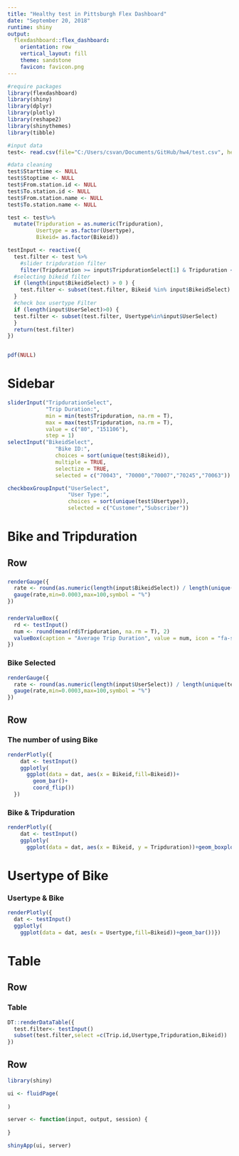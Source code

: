 ```yaml
---
title: "Healthy test in Pittsburgh Flex Dashboard"
date: "September 20, 2018"
runtime: shiny
output: 
  flexdashboard::flex_dashboard:
    orientation: row
    vertical_layout: fill
    theme: sandstone
    favicon: favicon.png
---
```


```r
#require packages
library(flexdashboard)
library(shiny)
library(dplyr)
library(plotly)
library(reshape2)
library(shinythemes)
library(tibble)

#input data
test<- read.csv(file="C:/Users/csvan/Documents/GitHub/hw4/test.csv", header=TRUE, sep=",")

#data cleaning
test$Starttime <- NULL
test$Stoptime <- NULL
test$From.station.id <- NULL
test$To.station.id <- NULL
test$From.station.name <- NULL
test$To.station.name <- NULL

test <- test%>%
  mutate(Tripduration = as.numeric(Tripduration),
         Usertype = as.factor(Usertype),
         Bikeid= as.factor(Bikeid))

testInput <- reactive({
  test.filter <- test %>%
    #slider tripduration filter
    filter(Tripduration >= input$TripdurationSelect[1] & Tripduration <= input$TripdurationSelect[2])
  #selecting bikeid filter 
  if (length(input$BikeidSelect) > 0 ) {
    test.filter <- subset(test.filter, Bikeid %in% input$BikeidSelect)
  }
  #check box usertype Filter
  if (length(input$UserSelect)>0) {
  test.filter <- subset(test.filter, Usertype%in%input$UserSelect)
  }
  return(test.filter)
})


pdf(NULL)
```

Sidebar {.sidebar}
=====================================

```r
sliderInput("TripdurationSelect",
            "Trip Duration:",
            min = min(test$Tripduration, na.rm = T),
            max = max(test$Tripduration, na.rm = T),
            value = c("80", "151106"),
            step = 1)
selectInput("BikeidSelect",
               "Bike ID:",
               choices = sort(unique(test$Bikeid)),
               multiple = TRUE,
               selectize = TRUE,
               selected = c("70043", "70000","70007","70245","70063"))

checkboxGroupInput("UserSelect",
                   "User Type:",
                   choices = sort(unique(test$Usertype)),
                   selected = c("Customer","Subscriber"))

```

Bike and Tripduration
=====================================

Row 
-------------------------------------

###

```r
renderGauge({
  rate <- round(as.numeric(length(input$BikeidSelect)) / length(unique(test$Bikeid))*100, 1)
  gauge(rate,min=0.0003,max=100,symbol = "%")
})
```

###

```r
renderValueBox({
  rd <- testInput()
  num <- round(mean(rd$Tripduration, na.rm = T), 2)
  valueBox(caption = "Average Trip Duration", value = num, icon = "fa-sort-numeric-asc", color = "success")
})
```

### Bike Selected

```r
renderGauge({
  rate <- round(as.numeric(length(input$UserSelect)) / length(unique(test$Usertype))*100, 1)
  gauge(rate,min=0.0003,max=100,symbol = "%")
})
```

Row {.tabset .tabset-fade}
-------------------------------------

### The number of using Bike 

```r
renderPlotly({
    dat <- testInput()
    ggplotly(
      ggplot(data = dat, aes(x = Bikeid,fill=Bikeid))+
        geom_bar()+
        coord_flip())
  })
```

### Bike & Tripduration

```r
renderPlotly({
    dat <- testInput()
    ggplotly(
      ggplot(data = dat, aes(x = Bikeid, y = Tripduration))+geom_boxplot())})
```


Usertype of Bike
=====================================
### Usertype & Bike
```r
renderPlotly({
  dat <- testInput()
  ggplotly(
    ggplot(data = dat, aes(x = Usertype,fill=Bikeid))+geom_bar())})
```


Table
=====================================

Row 
-------------------------------------

### Table 

```r
DT::renderDataTable({
  test.filter<- testInput()
  subset(test.filter,select =c(Trip.id,Usertype,Tripduration,Bikeid))
})
```

Row
-------------------------------------


```r
library(shiny)

ui <- fluidPage(
  
)

server <- function(input, output, session) {
  
}

shinyApp(ui, server)
```

